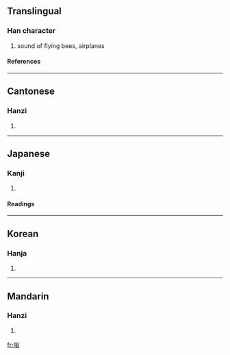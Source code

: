 ==Translingual==
===Han character===
{{Han char|rn=30|rad=口|as=10|sn=13|four=6802<sub>7</sub>|canj=口金戈一 (RCIM)}}
# sound of flying bees, airplanes
====References====
{{Han ref|kx=0203.270|dkj=04106|dj=0426.070|hdz=10669.120|uh=55E1|ud=21985|bh=B6E4|bd=46820}}
----
==Cantonese==
===Hanzi===
{{yue-hanzi|jyut=|y=yung1}}
# {{defn|Cantonese}}
----
==Japanese==
===Kanji===
{{ja-kanji|grade=|rs=口10}}
# {{defn|Japanese}} 
====Readings====
{{ja-readings|on=[[ろう]] (rō), [[ら]] (ra)|kun=}}
----
==Korean==
===Hanja===
{{ko-hanja|hangeul=옹|rv=ong|mr=ong}}
# {{defn|Korean}}
----
==Mandarin==
===Hanzi===
{{cmn-hanzi|pin=[[wēng]] (weng1)|wg=weng<sup>1</sup>}}
# {{defn|Mandarin}}

[[fr:嗡]]